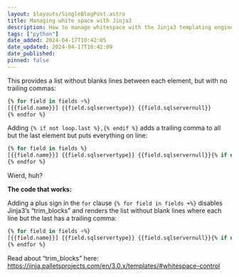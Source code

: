 ```yaml
---
layout: $layouts/SingleBlogPost.astro
title: Managing white space with Jinja3
description: How to manage whitespace with the Jinja3 templating engine
tags: ["python"]
date_added: 2024-04-17T10:42:05
date_updated: 2024-04-17T10:42:09
date_published:
pinned: false
---
```


This provides a list without blanks lines between each element, but with no trailing commas:

```sql
{% for field in fields +%}
[{{field.name}}] {{field.sqlservertype}} {{field.sqlservernull}}
{% endfor %}
```

Adding `{% if not loop.last %},{% endif %}` adds a trailing comma to all but the last element but puts everything on line:

```sql
{% for field in fields %}
[{{field.name}}] {{field.sqlservertype}} {{field.sqlservernull}}{% if not loop.last %},{% endif %}
{% endfor %}
```

Wierd, huh?

**The code that works:**

Adding a plus sign in the `for` clause `{% for field in fields +%}` disables Jinja3’s “trim_blocks” and renders the list without blank lines where each line but the last has a trailing comma:

```sql
{% for field in fields +%}
[{{field.name}}] {{field.sqlservertype}} {{field.sqlservernull}}{% if not loop.last %},{% endif %}
{% endfor %}
```

Read about “trim_blocks” here: https://jinja.palletsprojects.com/en/3.0.x/templates/#whitespace-control
